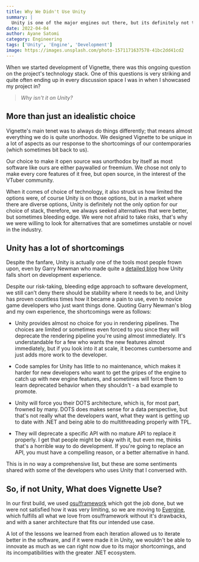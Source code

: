---
title: Why We Didn't Use Unity
summary: |
  Unity is one of the major engines out there, but its definitely not the only choice.
date: 2022-04-04
author: Ayane Satomi
category: Engineering
tags: ['Unity', 'Engine', 'Development']
image: https://images.unsplash.com/photo-1571171637578-41bc2dd41cd2
---

When we started development of Vignette, there was this ongoing question on the project's technology stack. One of this questions is very striking and quite often ending up in every discussion space I was in when I showcased my project in?

> *Why isn't it on Unity?*

## More than just an idealistic choice

Vignette's main tenet was to always do things differently; that means almost everything we do is quite unorthodox. We designed Vignette to be unique in a lot of aspects as our response to the shortcomings of our contemporaries (which sometimes bit back to us).

Our choice to make it open source was unorthodox by itself as most software like ours are either paywalled or freemium. We chose not only to make every core features of it free, but open source, in the interest of the VTuber community. 

When it comes of choice of technology, it also struck us how limited the options were, of course Unity is on those options, but in a market where there are diverse options, Unity is definitely not the only option for our choice of stack, therefore, we always seeked alternatives that were better, but sometimes bleeding edge. We were not afraid to take risks, that's why we were willing to look for alternatives that are sometimes unstable or novel in the industry.

## Unity has a lot of shortcomings

Despite the fanfare, Unity is actually one of the tools most people frown upon, even by Garry Newman who made quite a [detailed blog](https://garry.blog/unity-2020) how Unity falls short on development experience. 

Despite our risk-taking, bleeding edge approach to software development, we still can't deny there should be stability where it needs to be, and Unity has proven countless times how it became a pain to use, even to novice game developers who just want things done. Quoting Garry Newman's blog and my own experience, the shortcomings were as follows:

- Unity provides almost no choice for you in rendering pipelines. The choices are limited or sometimes even forced to you since they will deprecate the rendering pipeline you're using almost immediately. It's understandable for a few who wants the new features almost immediately, but if you look into it at scale, it becomes cumbersome and just adds more work to the developer.

- Code samples for Unity has little to no maintenance, which makes it harder for new developers who want to get the gripes of the engine to catch up with new engine features, and sometimes will force them to learn deprecated behavior when they shouldn't - a bad example to promote.

- Unity will force you their DOTS architecture, which is, for most part, frowned by many. DOTS does makes sense for a data perspective, but that's not really what the developers want, what they want is getting up to date with .NET and being able to do multithreading properly with TPL.

- They will deprecate a specific API with no mature API to replace it properly. I get that people might be okay with it, but even me, thinks that's a horrible way to do development. If you're going to replace an API, you must have a compelling reason, or a better alternative in hand.

This is in no way a comprehensive list, but these are some sentiments shared with some of the developers who uses Unity that I conversed with.

## So, if not Unity, What does Vignette Use?

In our first build, we used [osu!framework](https://github.com/ppy/osu-framework) which got the job done, but we were not satisfied how it was very limiting, so we are moving to [Evergine](https://evergine.com/), which fulfills all what we love from osu!framework without it's drawbacks, and with a saner architecture that fits our intended use case.

A lot of the lessons we learned from each iteration allowed us to iterate better in the software, and if it were made it in Unity, we wouldn't be able to innovate as much as we can right now due to its major shortcomings, and its incompatibilities with the greater .NET ecosystem.